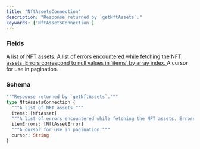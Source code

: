 ```yaml
---
title: "NftAssetsConnection"
description: "Response returned by `getNftAssets`."
keywords: ['NftAssetsConnection']
---
```


### Fields

<a href="/api-reference/types/nftasset">
  <ResponseField name="items" type="[NftAsset]">
    A list of NFT assets.
  </ResponseField>
</a>

<a href="/api-reference/types/nftasseterror">
  <ResponseField name="itemErrors" type="[NftAssetError]">
    A list of errors encountered while fetching the NFT assets. Errors correspond to null values in `items` by array index.
  </ResponseField>
</a>

<ResponseField name="cursor" type="String">
  A cursor for use in pagination.
</ResponseField>

### Schema


```graphql 
"""Response returned by `getNftAssets`."""
type NftAssetsConnection {
  """A list of NFT assets."""
  items: [NftAsset]
  """A list of errors encountered while fetching the NFT assets. Errors correspond to null values in `items` by array index."""
  itemErrors: [NftAssetError]
  """A cursor for use in pagination."""
  cursor: String
}
```
